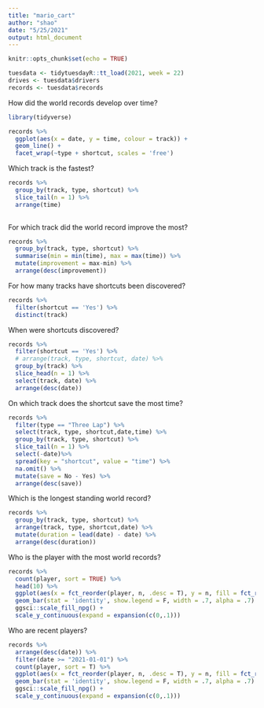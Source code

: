 ```yaml
---
title: "mario_cart"
author: "shao"
date: "5/25/2021"
output: html_document
---
```


```r
knitr::opts_chunk$set(echo = TRUE)
```


```r
tuesdata <- tidytuesdayR::tt_load(2021, week = 22)
drives <- tuesdata$drivers
records <- tuesdata$records
```

How did the world records develop over time?
```r
library(tidyverse)

records %>% 
  ggplot(aes(x = date, y = time, colour = track)) + 
  geom_line() + 
  facet_wrap(~type + shortcut, scales = 'free')


```

Which track is the fastest?
```r
records %>% 
  group_by(track, type, shortcut) %>% 
  slice_tail(n = 1) %>% 
  arrange(time)
  
```

For which track did the world record improve the most?
```r
records %>% 
  group_by(track, type, shortcut) %>% 
  summarise(min = min(time), max = max(time)) %>% 
  mutate(improvement = max-min) %>% 
  arrange(desc(improvement))
```

For how many tracks have shortcuts been discovered?
```r
records %>% 
  filter(shortcut == 'Yes') %>% 
  distinct(track)
```

When were shortcuts discovered?

```r
records %>% 
  filter(shortcut == 'Yes') %>% 
  # arrange(track, type, shortcut, date) %>% 
  group_by(track) %>% 
  slice_head(n = 1) %>% 
  select(track, date) %>% 
  arrange(desc(date)) 
```

On which track does the shortcut save the most time?

```r
records %>% 
  filter(type == "Three Lap") %>% 
  select(track, type, shortcut,date,time) %>% 
  group_by(track, type, shortcut) %>% 
  slice_tail(n = 1) %>% 
  select(-date)%>% 
  spread(key = "shortcut", value = "time") %>% 
  na.omit() %>% 
  mutate(save = No - Yes) %>% 
  arrange(desc(save))
```

Which is the longest standing world record?
```r
records %>% 
  group_by(track, type, shortcut) %>% 
  arrange(track, type, shortcut,date) %>% 
  mutate(duration = lead(date) - date) %>% 
  arrange(desc(duration))
```

Who is the player with the most world records?
```r
records %>% 
  count(player, sort = TRUE) %>% 
  head(10) %>% 
  ggplot(aes(x = fct_reorder(player, n, .desc = T), y = n, fill = fct_reorder(player, n, .desc = T))) + 
  geom_bar(stat = 'identity', show.legend = F, width = .7, alpha = .7) +
  ggsci::scale_fill_npg() + 
  scale_y_continuous(expand = expansion(c(0,.1)))
```

Who are recent players?

```r
records %>% 
  arrange(desc(date)) %>% 
  filter(date >= "2021-01-01") %>% 
  count(player, sort = T) %>% 
  ggplot(aes(x = fct_reorder(player, n, .desc = T), y = n, fill = fct_reorder(player, n, .desc = T))) + 
  geom_bar(stat = 'identity', show.legend = F, width = .7, alpha = .7) +
  ggsci::scale_fill_npg() + 
  scale_y_continuous(expand = expansion(c(0,.1)))
  
```


